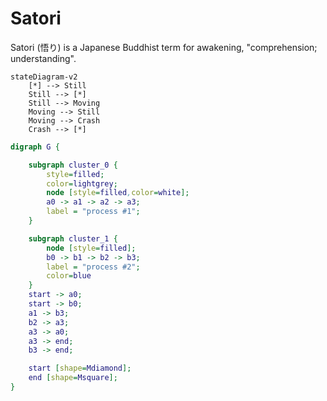 # Satori

Satori (悟り) is a Japanese Buddhist term for awakening, "comprehension; understanding".

```mermaid
stateDiagram-v2
    [*] --> Still
    Still --> [*]
    Still --> Moving
    Moving --> Still
    Moving --> Crash
    Crash --> [*]
```

```dot
digraph G {

	subgraph cluster_0 {
		style=filled;
		color=lightgrey;
		node [style=filled,color=white];
		a0 -> a1 -> a2 -> a3;
		label = "process #1";
	}

	subgraph cluster_1 {
		node [style=filled];
		b0 -> b1 -> b2 -> b3;
		label = "process #2";
		color=blue
	}
	start -> a0;
	start -> b0;
	a1 -> b3;
	b2 -> a3;
	a3 -> a0;
	a3 -> end;
	b3 -> end;

	start [shape=Mdiamond];
	end [shape=Msquare];
}

```
